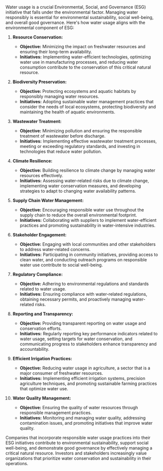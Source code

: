 Water usage is a crucial Environmental, Social, and Governance (ESG) initiative that falls under the environmental factor. Managing water responsibly is essential for environmental sustainability, social well-being, and overall good governance. Here's how water usage aligns with the environmental component of ESG:

1. **Resource Conservation:**
   - **Objective:** Minimizing the impact on freshwater resources and ensuring their long-term availability.
   - **Initiatives:** Implementing water-efficient technologies, optimizing water use in manufacturing processes, and reducing water consumption contribute to the conservation of this critical natural resource.

2. **Biodiversity Preservation:**
   - **Objective:** Protecting ecosystems and aquatic habitats by responsibly managing water resources.
   - **Initiatives:** Adopting sustainable water management practices that consider the needs of local ecosystems, protecting biodiversity and maintaining the health of aquatic environments.

3. **Wastewater Treatment:**
   - **Objective:** Minimizing pollution and ensuring the responsible treatment of wastewater before discharge.
   - **Initiatives:** Implementing effective wastewater treatment processes, meeting or exceeding regulatory standards, and investing in technologies that reduce water pollution.

4. **Climate Resilience:**
   - **Objective:** Building resilience to climate change by managing water resources effectively.
   - **Initiatives:** Assessing water-related risks due to climate change, implementing water conservation measures, and developing strategies to adapt to changing water availability patterns.

5. **Supply Chain Water Management:**
   - **Objective:** Encouraging responsible water use throughout the supply chain to reduce the overall environmental footprint.
   - **Initiatives:** Collaborating with suppliers to implement water-efficient practices and promoting sustainability in water-intensive industries.

6. **Stakeholder Engagement:**
   - **Objective:** Engaging with local communities and other stakeholders to address water-related concerns.
   - **Initiatives:** Participating in community initiatives, providing access to clean water, and conducting outreach programs on responsible water use contribute to social well-being.

7. **Regulatory Compliance:**
   - **Objective:** Adhering to environmental regulations and standards related to water usage.
   - **Initiatives:** Ensuring compliance with water-related regulations, obtaining necessary permits, and proactively managing water-related risks.

8. **Reporting and Transparency:**
   - **Objective:** Providing transparent reporting on water usage and conservation efforts.
   - **Initiatives:** Regularly reporting key performance indicators related to water usage, setting targets for water conservation, and communicating progress to stakeholders enhance transparency and accountability.

9. **Efficient Irrigation Practices:**
   - **Objective:** Reducing water usage in agriculture, a sector that is a major consumer of freshwater resources.
   - **Initiatives:** Implementing efficient irrigation systems, precision agriculture techniques, and promoting sustainable farming practices that optimize water use.

10. **Water Quality Management:**
    - **Objective:** Ensuring the quality of water resources through responsible management practices.
    - **Initiatives:** Monitoring and managing water quality, addressing contamination issues, and promoting initiatives that improve water quality.

Companies that incorporate responsible water usage practices into their ESG initiatives contribute to environmental sustainability, support social well-being, and demonstrate good governance by effectively managing a critical natural resource. Investors and stakeholders increasingly value organizations that prioritize water conservation and sustainability in their operations.